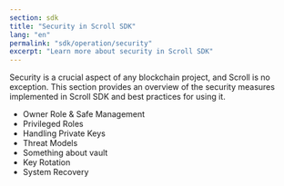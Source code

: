 ```yaml
---
section: sdk
title: "Security in Scroll SDK"
lang: "en"
permalink: "sdk/operation/security"
excerpt: "Learn more about security in Scroll SDK"
---
```


Security is a crucial aspect of any blockchain project, and Scroll is no exception. This section provides an overview of the security measures implemented in Scroll SDK and best practices for using it.

- Owner Role & Safe Management
- Privileged Roles
- Handling Private Keys
- Threat Models
- Something about vault
- Key Rotation
- System Recovery